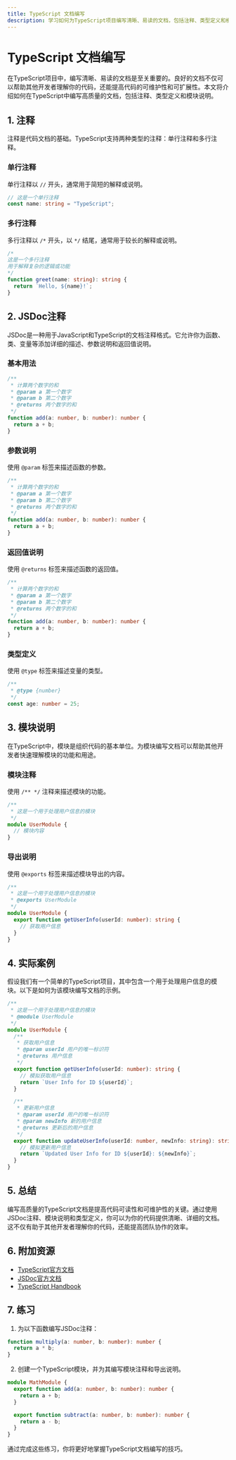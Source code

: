```yaml
---
title: TypeScript 文档编写
description: 学习如何为TypeScript项目编写清晰、易读的文档，包括注释、类型定义和模块说明。
---
```


# TypeScript 文档编写

在TypeScript项目中，编写清晰、易读的文档是至关重要的。良好的文档不仅可以帮助其他开发者理解你的代码，还能提高代码的可维护性和可扩展性。本文将介绍如何在TypeScript中编写高质量的文档，包括注释、类型定义和模块说明。

## 1. 注释

注释是代码文档的基础。TypeScript支持两种类型的注释：单行注释和多行注释。

### 单行注释

单行注释以 `//` 开头，通常用于简短的解释或说明。

```typescript
// 这是一个单行注释
const name: string = "TypeScript";
```

### 多行注释

多行注释以 `/*` 开头，以 `*/` 结尾，通常用于较长的解释或说明。

```typescript
/*
这是一个多行注释
用于解释复杂的逻辑或功能
*/
function greet(name: string): string {
  return `Hello, ${name}!`;
}
```

## 2. JSDoc注释

JSDoc是一种用于JavaScript和TypeScript的文档注释格式。它允许你为函数、类、变量等添加详细的描述、参数说明和返回值说明。

### 基本用法

```typescript
/**
 * 计算两个数字的和
 * @param a 第一个数字
 * @param b 第二个数字
 * @returns 两个数字的和
 */
function add(a: number, b: number): number {
  return a + b;
}
```

### 参数说明

使用 `@param` 标签来描述函数的参数。

```typescript
/**
 * 计算两个数字的和
 * @param a 第一个数字
 * @param b 第二个数字
 * @returns 两个数字的和
 */
function add(a: number, b: number): number {
  return a + b;
}
```

### 返回值说明

使用 `@returns` 标签来描述函数的返回值。

```typescript
/**
 * 计算两个数字的和
 * @param a 第一个数字
 * @param b 第二个数字
 * @returns 两个数字的和
 */
function add(a: number, b: number): number {
  return a + b;
}
```

### 类型定义

使用 `@type` 标签来描述变量的类型。

```typescript
/**
 * @type {number}
 */
const age: number = 25;
```

## 3. 模块说明

在TypeScript中，模块是组织代码的基本单位。为模块编写文档可以帮助其他开发者快速理解模块的功能和用途。

### 模块注释

使用 `/** */` 注释来描述模块的功能。

```typescript
/**
 * 这是一个用于处理用户信息的模块
 */
module UserModule {
  // 模块内容
}
```

### 导出说明

使用 `@exports` 标签来描述模块导出的内容。

```typescript
/**
 * 这是一个用于处理用户信息的模块
 * @exports UserModule
 */
module UserModule {
  export function getUserInfo(userId: number): string {
    // 获取用户信息
  }
}
```

## 4. 实际案例

假设我们有一个简单的TypeScript项目，其中包含一个用于处理用户信息的模块。以下是如何为该模块编写文档的示例。

```typescript
/**
 * 这是一个用于处理用户信息的模块
 * @module UserModule
 */
module UserModule {
  /**
   * 获取用户信息
   * @param userId 用户的唯一标识符
   * @returns 用户信息
   */
  export function getUserInfo(userId: number): string {
    // 模拟获取用户信息
    return `User Info for ID ${userId}`;
  }

  /**
   * 更新用户信息
   * @param userId 用户的唯一标识符
   * @param newInfo 新的用户信息
   * @returns 更新后的用户信息
   */
  export function updateUserInfo(userId: number, newInfo: string): string {
    // 模拟更新用户信息
    return `Updated User Info for ID ${userId}: ${newInfo}`;
  }
}
```

## 5. 总结

编写高质量的TypeScript文档是提高代码可读性和可维护性的关键。通过使用JSDoc注释、模块说明和类型定义，你可以为你的代码提供清晰、详细的文档。这不仅有助于其他开发者理解你的代码，还能提高团队协作的效率。

## 6. 附加资源

- [TypeScript官方文档](https://www.typescriptlang.org/docs/)
- [JSDoc官方文档](https://jsdoc.app/)
- [TypeScript Handbook](https://www.typescriptlang.org/docs/handbook/intro.html)

## 7. 练习

1. 为以下函数编写JSDoc注释：

```typescript
function multiply(a: number, b: number): number {
  return a * b;
}
```

2. 创建一个TypeScript模块，并为其编写模块注释和导出说明。

```typescript
module MathModule {
  export function add(a: number, b: number): number {
    return a + b;
  }

  export function subtract(a: number, b: number): number {
    return a - b;
  }
}
```

通过完成这些练习，你将更好地掌握TypeScript文档编写的技巧。
